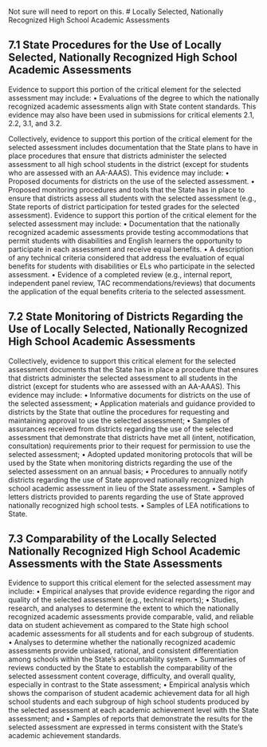 Not sure will need to report on this.
# Locally Selected, Nationally Recognized High School Academic Assessments

## 7.1 State Procedures for the Use of Locally Selected, Nationally Recognized High School Academic Assessments
Evidence to support this portion of the critical element for the selected assessment may include:
• Evaluations of the degree to which the nationally recognized academic assessments align with State content standards. This evidence may also have been used in submissions for critical elements 2.1, 2.2, 3.1, and 3.2.

Collectively, evidence to support this portion of the critical element for the selected assessment includes documentation that the State plans to have in place procedures that ensure that districts administer the selected assessment to all high school students in the district (except for students who are assessed with an AA-AAAS). This evidence may include:
• Proposed documents for districts on the use of the selected assessment.
• Proposed monitoring procedures and tools that the State has in place to ensure that districts assess all students with the selected assessment (e.g., State reports of district participation for tested grades for the selected assessment).
Evidence to support this portion of the critical element for the selected assessment may include:
• Documentation that the nationally recognized academic assessments provide testing accommodations that permit students with disabilities and English learners the opportunity to participate in each assessment and receive equal benefits.
• A description of any technical criteria considered that address the evaluation of equal benefits for students with disabilities or ELs who participate in the selected assessment.
• Evidence of a completed review (e.g., internal report, independent panel review, TAC recommendations/reviews) that documents the application of the equal benefits criteria to the selected assessment.

## 7.2 State Monitoring of Districts Regarding the Use of Locally Selected, Nationally Recognized High School Academic Assessments
Collectively, evidence to support this critical element for the selected assessment documents that the State has in place a procedure that ensures that districts administer the selected assessment to all students in the district (except for students who are assessed with an AA-AAAS). This evidence may include:
• Informative documents for districts on the use of the selected assessment;
• Application materials and guidance provided to districts by the State that outline the procedures for requesting and maintaining approval to use the selected assessment;
• Samples of assurances received from districts regarding the use of the selected assessment that demonstrate that districts have met all (intent, notification, consultation) requirements prior to their request for permission to use the selected assessment;
• Adopted updated monitoring protocols that will be used by the State when monitoring districts regarding the use of the selected assessment on an annual basis;
• Procedures to annually notify districts regarding the use of State approved nationally recognized high school academic assessment in lieu of the State assessment.
• Samples of letters districts provided to parents regarding the use of State approved nationally recognized high school tests.
• Samples of LEA notifications to State.

## 7.3 Comparability of the Locally Selected Nationally Recognized High School Academic Assessments with the State Assessments
Evidence to support this critical element for the selected assessment may include:
• Empirical analyses that provide evidence regarding the rigor and quality of the selected assessment (e.g., technical reports);
• Studies, research, and analyses to determine the extent to which the nationally recognized academic assessments provide comparable, valid, and reliable data on student achievement as compared to the State high school academic assessments for all students and for each subgroup of students.
• Analyses to determine whether the nationally recognized academic assessments provide unbiased, rational, and consistent differentiation among schools within the State’s accountability system.
• Summaries of reviews conducted by the State to establish the comparability of the selected assessment content coverage, difficulty, and overall quality, especially in contrast to the State assessment;
• Empirical analysis which shows the comparison of student academic achievement data for all high school students and each subgroup of high school students produced by the selected assessment at each academic achievement level with the State assessment; and
• Samples of reports that demonstrate the results for the selected assessment are expressed in terms consistent with the State’s academic achievement standards.
